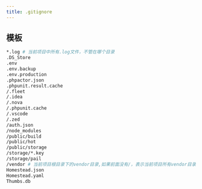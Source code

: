 ```yaml
---
title: .gitignore
---
```


## 模板

```bash
*.log # 当前项目中所有.log文件，不管在哪个目录
.DS_Store
.env
.env.backup
.env.production
.phpactor.json
.phpunit.result.cache
/.fleet
/.idea
/.nova
/.phpunit.cache
/.vscode
/.zed
/auth.json
/node_modules
/public/build
/public/hot
/public/storage
/storage/*.key
/storage/pail
/vendor # 当前项目根目录下的vendor目录,如果前面没有/，表示当前项目所有vendor目录
Homestead.json
Homestead.yaml
Thumbs.db
```
